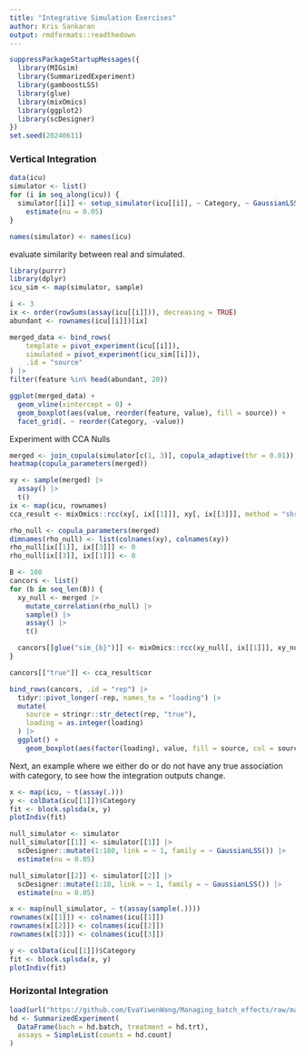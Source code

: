 ```yaml
---
title: "Integrative Simulation Exercises"
author: Kris Sankaran
output: rmdformats::readthedown
---
```


```r
suppressPackageStartupMessages({
  library(MIGsim)
  library(SummarizedExperiment)
  library(gamboostLSS)
  library(glue)
  library(mixOmics)
  library(ggplot2)
  library(scDesigner)
})
set.seed(20240611)
```

### Vertical Integration

```r
data(icu)
simulator <- list()
for (i in seq_along(icu)) {
  simulator[[i]] <- setup_simulator(icu[[i]], ~ Category, ~ GaussianLSS()) |>
    estimate(nu = 0.05)
}

names(simulator) <- names(icu)
```

evaluate similarity between real and simulated.

```r
library(purrr)
library(dplyr)
icu_sim <- map(simulator, sample)

i <- 3
ix <- order(rowSums(assay(icu[[i]])), decreasing = TRUE)
abundant <- rownames(icu[[i]])[ix]

merged_data <- bind_rows(
    template = pivot_experiment(icu[[i]]),
    simulated = pivot_experiment(icu_sim[[i]]),
    .id = "source"
) |>
filter(feature %in% head(abundant, 20))

ggplot(merged_data) +
  geom_vline(xintercept = 0) +
  geom_boxplot(aes(value, reorder(feature, value), fill = source)) +
  facet_grid(. ~ reorder(Category, -value))
```

Experiment with CCA Nulls

```r
merged <- join_copula(simulator[c(1, 3)], copula_adaptive(thr = 0.01))
heatmap(copula_parameters(merged))
```

```r
xy <- sample(merged) |>
  assay() |>
  t()
ix <- map(icu, rownames)
cca_result <- mixOmics::rcc(xy[, ix[[1]]], xy[, ix[[3]]], method = "shrinkage")
```

```r
rho_null <- copula_parameters(merged)
dimnames(rho_null) <- list(colnames(xy), colnames(xy))
rho_null[ix[[1]], ix[[3]]] <- 0
rho_null[ix[[3]], ix[[1]]] <- 0

B <- 100
cancors <- list()
for (b in seq_len(B)) {
  xy_null <- merged |>
    mutate_correlation(rho_null) |>
    sample() |>
    assay() |>
    t()

  cancors[[glue("sim_{b}")]] <- mixOmics::rcc(xy_null[, ix[[1]]], xy_null[, ix[[3]]], method = "shrinkage")$cor
}
```

```r
cancors[["true"]] <- cca_result$cor

bind_rows(cancors, .id = "rep") |>
  tidyr::pivot_longer(-rep, names_to = "loading") |>
  mutate(
    source = stringr::str_detect(rep, "true"),
    loading = as.integer(loading)
  ) |>
  ggplot() +
    geom_boxplot(aes(factor(loading), value, fill = source, col = source), alpha = 0.6)
```

Next, an example where we either do or do not have any true association with
category, to see how the integration outputs change.

```r
x <- map(icu, ~ t(assay(.)))
y <- colData(icu[[1]])$Category
fit <- block.splsda(x, y)
plotIndiv(fit)
```

```r
null_simulator <- simulator
null_simulator[[1]] <- simulator[[1]] |>
  scDesigner::mutate(1:180, link = ~ 1, family = ~ GaussianLSS()) |>
  estimate(nu = 0.05)

null_simulator[[2]] <- simulator[[2]] |>
  scDesigner::mutate(1:18, link = ~ 1, family = ~ GaussianLSS()) |>
  estimate(nu = 0.05)
```

```r
x <- map(null_simulator, ~ t(assay(sample(.))))
rownames(x[[1]]) <- colnames(icu[[1]])
rownames(x[[2]]) <- colnames(icu[[2]])
rownames(x[[3]]) <- colnames(icu[[3]])

y <- colData(icu[[1]])$Category
fit <- block.splsda(x, y)
plotIndiv(fit)
```

### Horizontal Integration

```r
load(url("https://github.com/EvaYiwenWang/Managing_batch_effects/raw/master/Managing_batch_effects/datasets/microbiome_datasets.RData"))
hd <- SummarizedExperiment(
  DataFrame(bach = hd.batch, treatment = hd.trt),
  assays = SimpleList(counts = hd.count)
)

```

